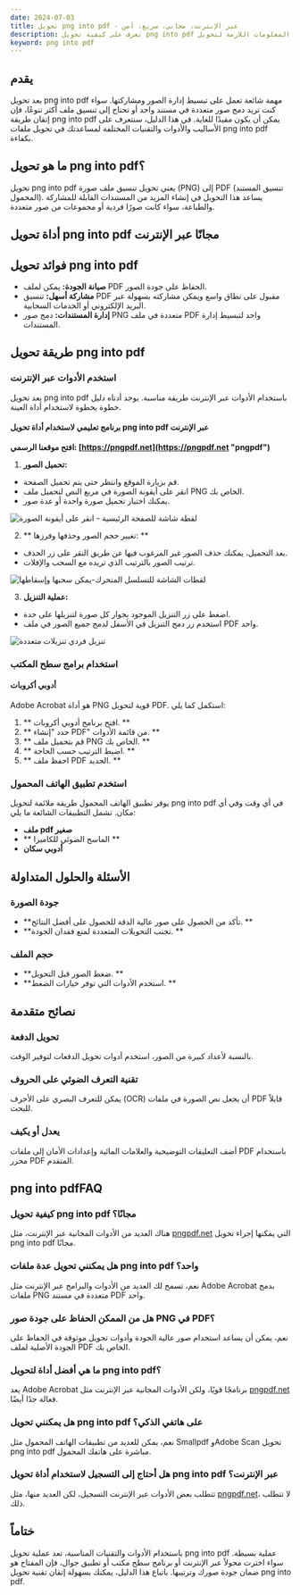 ```yaml
---
date: 2024-07-03
title: تحويل png into pdf - عبر الإنترنت، مجاني، سريع، آمن
description: تعرف على كيفية تحويل png into pdf بخطوات بسيطة وأدوات مفيدة عبر الإنترنت. يغطي هذا الدليل جميع المعلومات اللازمة لتحويل png into pdf.
keyword: png into pdf
---
```


## يقدم

يعد تحويل png into pdf مهمة شائعة تعمل على تبسيط إدارة الصور ومشاركتها. سواء كنت تريد دمج صور متعددة في مستند واحد أو تحتاج إلى تنسيق ملف أكثر تنوعًا، فإن إتقان طريقة png into pdf يمكن أن يكون مفيدًا للغاية. في هذا الدليل، سنتعرف على الأساليب والأدوات والتقنيات المختلفة لمساعدتك في تحويل ملفات png into pdf بكفاءة.

## ما هو تحويل png into pdf؟

تحويل png into pdf يعني تحويل تنسيق ملف صورة (PNG) إلى PDF (تنسيق المستند المحمول). يساعد هذا التحويل في إنشاء المزيد من المستندات القابلة للمشاركة والطباعة، سواء كانت صورًا فردية أو مجموعات من صور متعددة.

## أداة تحويل png into pdf مجانًا عبر الإنترنت
<PngToPdf />

## فوائد تحويل png into pdf

- **صيانة الجودة:** يمكن لملف PDF الحفاظ على جودة الصور.
- **مشاركة أسهل:** تنسيق PDF مقبول على نطاق واسع ويمكن مشاركته بسهولة عبر البريد الإلكتروني أو الخدمات السحابية.
- **إدارة المستندات:** دمج صور PNG متعددة في ملف PDF واحد لتبسيط إدارة المستندات.

## طريقة تحويل png into pdf

### استخدم الأدوات عبر الإنترنت

يعد تحويل png into pdf باستخدام الأدوات عبر الإنترنت طريقة مناسبة. يوجد أدناه دليل خطوة بخطوة لاستخدام أداة العينة.

#### برنامج تعليمي لاستخدام أداة تحويل png into pdf عبر الإنترنت

**افتح موقعنا الرسمي: [https://pngpdf.net](https://pngpdf.net "pngpdf")**

1. **تحميل الصور:**
 - قم بزيارة الموقع وانتظر حتى يتم تحميل الصفحة.
 - انقر على أيقونة الصورة في مربع النص لتحميل ملف PNG الخاص بك.
 - يمكنك اختيار تحميل صورة واحدة أو عدة صور.

 ![لقطة شاشة للصفحة الرئيسية - انقر على أيقونة الصورة](https://cdn-images.pngpdf.net/step1.png "لقطة شاشة للصفحة الرئيسية - انقر على أيقونة الصورة")

2. ** تغيير حجم الصور وحذفها وفرزها: **
 - بعد التحميل، يمكنك حذف الصور غير المرغوب فيها عن طريق النقر على زر الحذف.
 - ترتيب الصور بالترتيب الذي تريده مع السحب والإفلات.

 ![لقطات الشاشة للتسلسل المتحرك-يمكن سحبها وإسقاطها](https://cdn-images.pngpdf.net/step2.png "لقطات الشاشة للتسلسل المتحرك-يمكن سحبها وإسقاطها")

3. **عملية التنزيل:**
 - اضغط على زر التنزيل الموجود بجوار كل صورة لتنزيلها على حدة.
 - استخدم زر دمج التنزيل في الأسفل لدمج جميع الصور في ملف PDF واحد.

 ![تنزيل فردي تنزيلات متعددة](https://cdn-images.pngpdf.net/step3.png "تنزيل فردي تنزيلات متعددة")

### استخدام برامج سطح المكتب

#### أدوبي أكروبات

Adobe Acrobat هو أداة PNG قوية لتحويل PDF. استكمل كما يلي:

1. ** افتح برنامج أدوبي أكروبات. **
2. ** حدد "إنشاء PDF" من قائمة الأدوات. **
3. ** قم بتحميل ملف PNG الخاص بك. **
4. ** اضبط الترتيب حسب الحاجة. **
5. ** احفظ ملف PDF الجديد. **

### استخدم تطبيق الهاتف المحمول

يوفر تطبيق الهاتف المحمول طريقة ملائمة لتحويل png into pdf في أي وقت وفي أي مكان. تشمل التطبيقات الشائعة ما يلي:

- **ملف pdf صغير**
- ** الماسح الضوئي للكاميرا **
- **أدوبي سكان**

## الأسئلة والحلول المتداولة

### جودة الصورة

- **تأكد من الحصول على صور عالية الدقة للحصول على أفضل النتائج. **
- **تجنب التحويلات المتعددة لمنع فقدان الجودة. **

### حجم الملف

- **ضغط الصور قبل التحويل. **
- **استخدم الأدوات التي توفر خيارات الضغط. **

## نصائح متقدمة

### تحويل الدفعة

بالنسبة لأعداد كبيرة من الصور، استخدم أدوات تحويل الدفعات لتوفير الوقت.

### تقنية التعرف الضوئي على الحروف

يمكن للتعرف البصري على الأحرف (OCR) أن يجعل نص الصورة في ملفات PDF قابلاً للبحث.

### يعدل أو يكيف

أضف التعليقات التوضيحية والعلامات المائية وإعدادات الأمان إلى ملفات PDF باستخدام محرر PDF المتقدم.

## png into pdfFAQ

### كيفية تحويل png into pdf مجانًا؟
هناك العديد من الأدوات المجانية عبر الإنترنت، مثل [pngpdf.net](https://pngpdf.net) التي يمكنها إجراء تحويل png into pdf مجانًا.

### هل يمكنني تحويل عدة ملفات png into pdf واحد؟
نعم، تسمح لك العديد من الأدوات والبرامج عبر الإنترنت مثل Adobe Acrobat بدمج ملفات PNG متعددة في مستند PDF واحد.

### هل من الممكن الحفاظ على جودة صور PNG في PDF؟
نعم، يمكن أن يساعد استخدام صور عالية الجودة وأدوات تحويل موثوقة في الحفاظ على الجودة الأصلية لملف PDF الخاص بك.

### ما هي أفضل أداة لتحويل png into pdf؟
يعد Adobe Acrobat برنامجًا قويًا، ولكن الأدوات المجانية عبر الإنترنت مثل [pngpdf.net](https://pngpdf.net) فعالة جدًا أيضًا.

### هل يمكنني تحويل png into pdf على هاتفي الذكي؟
نعم، يمكن للعديد من تطبيقات الهاتف المحمول مثل Smallpdf وAdobe Scan تحويل png into pdf مباشرة على هاتفك المحمول.

### هل أحتاج إلى التسجيل لاستخدام أداة تحويل png into pdf عبر الإنترنت؟
تتطلب بعض الأدوات عبر الإنترنت التسجيل، لكن العديد منها، مثل [pngpdf.net](https://pngpdf.net)، لا تتطلب ذلك.

## ختاماً

باستخدام الأدوات والتقنيات المناسبة، تعد عملية تحويل png into pdf عملية بسيطة. سواء اخترت محولاً عبر الإنترنت أو برنامج سطح مكتب أو تطبيق جوال، فإن المفتاح هو ضمان جودة صورك وترتيبها. باتباع هذا الدليل، يمكنك بسهولة إتقان تقنية تحويل png into pdf.